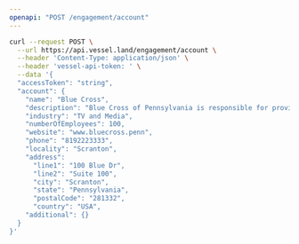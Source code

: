 ```yaml
---
openapi: "POST /engagement/account"
---
```


<RequestExample>

```bash Request
curl --request POST \
  --url https://api.vessel.land/engagement/account \
  --header 'Content-Type: application/json' \
  --header 'vessel-api-token: ' \
  --data '{
  "accessToken": "string",
  "account": {
    "name": "Blue Cross",
    "description": "Blue Cross of Pennsylvania is responsible for providing services to the good people of Scranton",
    "industry": "TV and Media",
    "numberOfEmployees": 100,
    "website": "www.bluecross.penn",
    "phone": "8192223333",
    "locality": "Scranton",
    "address":
      "line1": "100 Blue Dr",
      "line2": "Suite 100",
      "city": "Scranton",
      "state": "Pennsylvania",
      "postalCode": "281332",
      "country": "USA",
    "additional": {}
  }
}'
```

</RequestExample>
